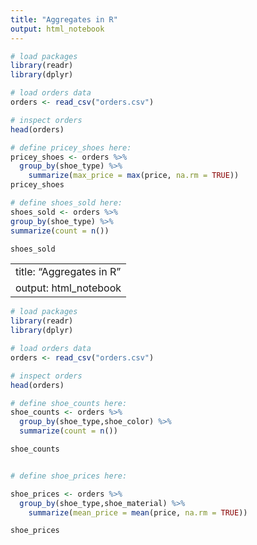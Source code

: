 ```yaml
---
title: "Aggregates in R"
output: html_notebook
---
```


```r
# load packages
library(readr)
library(dplyr)
```

```r
# load orders data
orders <- read_csv("orders.csv")

# inspect orders
head(orders)
```

```r
# define pricey_shoes here:
pricey_shoes <- orders %>%
  group_by(shoe_type) %>%
    summarize(max_price = max(price, na.rm = TRUE))
pricey_shoes


```

```r
# define shoes_sold here:
shoes_sold <- orders %>%
group_by(shoe_type) %>%
summarize(count = n())

shoes_sold


```

---
title: "Aggregates in R"
output: html_notebook
---

```r
# load packages
library(readr)
library(dplyr)
```

```r
# load orders data
orders <- read_csv("orders.csv")

# inspect orders
head(orders)
```

```r
# define shoe_counts here:
shoe_counts <- orders %>%
  group_by(shoe_type,shoe_color) %>%
  summarize(count = n())

shoe_counts



```

```r
# define shoe_prices here:

shoe_prices <- orders %>%
  group_by(shoe_type,shoe_material) %>%
    summarize(mean_price = mean(price, na.rm = TRUE))

shoe_prices

```
